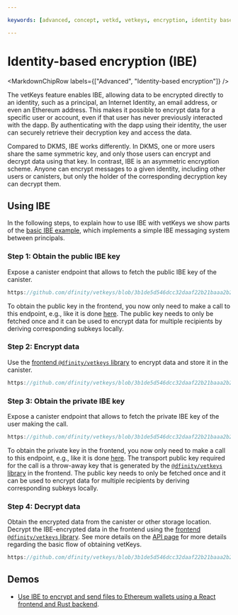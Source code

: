 ```yaml
---

keywords: [advanced, concept, vetkd, vetkeys, encryption, identity based encryption, threshold decryption, encrypted threshold key derivation]

---
```



# Identity-based encryption (IBE)

<MarkdownChipRow labels={["Advanced", "Identity-based encryption"]} />

The vetKeys feature enables IBE, allowing data to be encrypted directly to an identity, such as a principal, an Internet Identity, an email address, or even an Ethereum address. This makes it possible to encrypt data for a specific user or account, even if that user has never previously interacted with the dapp. By authenticating with the dapp using their identity, the user can securely retrieve their decryption key and access the data.

Compared to DKMS, IBE works differently. In DKMS, one or more users share the same symmetric key, and only those users can encrypt and decrypt data using that key. In contrast, IBE is an asymmetric encryption scheme. Anyone can encrypt messages to a given identity, including other users or canisters, but only the holder of the corresponding decryption key can decrypt them.

## Using IBE

In the following steps, to explain how to use IBE with vetKeys we show parts of the [basic IBE example](https://github.com/dfinity/vetkeys/tree/3b1de5d546dcc32daaf22b21baaa2b220bc857f3/examples/basic_ibe), which implements a simple IBE messaging system between principals.

### Step 1: Obtain the public IBE key

Expose a canister endpoint that allows to fetch the public IBE key of the canister.

<AdornedTabs groupId="languages">

<TabItem value="rs" label="Rust" default>

```rust no-repl reference
https://github.com/dfinity/vetkeys/blob/3b1de5d546dcc32daaf22b21baaa2b220bc857f3/examples/basic_ibe/backend/src/lib.rs#L57-L74
```

</TabItem>
</AdornedTabs>

To obtain the public key in the frontend, you now only need to make a call to this endpoint, e.g., like it is done [here](https://github.com/dfinity/vetkeys/blob/3b1de5d546dcc32daaf22b21baaa2b220bc857f3/examples/basic_ibe/frontend/src/main.ts#L57).
The public key needs to only be fetched once and it can be used to encrypt data for multiple recipients by deriving corresponding subkeys locally.

### Step 2: Encrypt data
Use the [frontend `@dfinity/vetkeys` library](https://dfinity.github.io/vetkeys/classes/_dfinity_vetkeys.IbeCiphertext.html#encrypt) to encrypt data and store it in the canister.

<AdornedTabs groupId="languages">

<TabItem value="ts" label="TypeScript" default>

```ts no-repl reference
https://github.com/dfinity/vetkeys/blob/3b1de5d546dcc32daaf22b21baaa2b220bc857f3/examples/basic_ibe/frontend/src/main.ts#L85-L119
```

</TabItem>
</AdornedTabs>

### Step 3: Obtain the private IBE key

Expose a canister endpoint that allows to fetch the private IBE key of the user making the call.

<AdornedTabs groupId="languages">

<TabItem value="rs" label="Rust" default>

```rust no-repl reference
https://github.com/dfinity/vetkeys/blob/3b1de5d546dcc32daaf22b21baaa2b220bc857f3/examples/basic_ibe/backend/src/lib.rs#L76-L96
```

</TabItem>
</AdornedTabs>

To obtain the private key in the frontend, you now only need to make a call to this endpoint, e.g., like it is done [here](https://github.com/dfinity/vetkeys/blob/3b1de5d546dcc32daaf22b21baaa2b220bc857f3/examples/basic_ibe/frontend/src/main.ts#L71).
The transport public key required for the call is a throw-away key that is generated by the [`@dfinity/vetkeys` library](https://dfinity.github.io/vetkeys/classes/_dfinity_vetkeys.TransportSecretKey.html#random) in the frontend.
The public key needs to only be fetched once and it can be used to encrypt data for multiple recipients by deriving corresponding subkeys locally.

### Step 4: Decrypt data
Obtain the encrypted data from the canister or other storage location.
Decrypt the IBE-encrypted data in the frontend using the [frontend `@dfinity/vetkeys` library](https://dfinity.github.io/vetkeys/classes/_dfinity_vetkeys.IbeCiphertext.html#decrypt).
See more details on the [API page](/docs/building-apps/network-features/vetkeys/api) for more details regarding the basic flow of obtaining vetKeys.

<AdornedTabs groupId="languages">

<TabItem value="ts" label="TypeScript" default>

```ts no-repl reference
https://github.com/dfinity/vetkeys/blob/3b1de5d546dcc32daaf22b21baaa2b220bc857f3/examples/basic_ibe/frontend/src/main.ts#L126-L132
```

</TabItem>
</AdornedTabs>

## Demos

- [Use IBE to encrypt and send files to Ethereum wallets using a React frontend and Rust backend](https://github.com/kristoferlund/send_file_to_eth_demo).